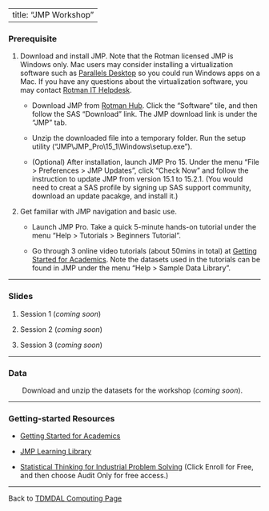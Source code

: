 <style>
ol ul {
    margin-bottom: 10px;
}
</style>

---
title: "JMP Workshop"
---

### Prerequisite

1. Download and install JMP. Note that the Rotman licensed JMP is Windows only. Mac users may consider installing a virtualization software such as [Parallels Desktop](https://www.parallels.com){target="_blank"} so you could run Windows apps on a Mac. If you have any questions about the virtualization software, you may contact [Rotman IT Helpdesk](mailto:helpdesk@rotman.utoronto.ca).

    * Download JMP from [Rotman Hub](https://hub.rotman.utoronto.ca/){target="_blank"}. Click the "Software" tile, and then follow the SAS "Download" link. The JMP download link is under the "JMP" tab.
    
    * Unzip the downloaded file into a temporary folder. Run the setup utility ("JMP\\JMP_Pro\15_1\\Windows\\setup.exe").
    
    * (Optional) After installation, launch JMP Pro 15. Under the menu "File > Preferences > JMP Updates", click "Check Now" and follow the instruction to update JMP from version 15.1 to 15.2.1. (You would need to creat a SAS profile by signing up SAS support community, download an update pacakge, and install it.)

2. Get familiar with JMP navigation and basic use.

    * Launch JMP Pro. Take a quick 5-minute hands-on tutorial under the menu "Help > Tutorials > Beginners Tutorial".
    
    * Go through 3 online video tutorials (about 50mins in total) at [Getting Started for Academics](https://www.jmp.com/en_us/events/ondemand/webcasts/academic/getting-started-for-academics.html){target="_blank"}. Note the datasets used in the tutorials can be found in JMP under the menu "Help > Sample Data Library".

---    

### Slides

1. Session 1 (*coming soon*)

2. Session 2 (*coming soon*)

3. Session 3 (*coming soon*)

---
    
### Data

|        Download and unzip the datasets for the workshop (*coming soon*).

---

### Getting-started Resources

* [Getting Started for Academics](https://www.jmp.com/en_us/events/ondemand/webcasts/academic/getting-started-for-academics.html){target="_blank"}

* [JMP Learning Library](https://www.jmp.com/en_us/learning-library.html){target="_blank"}

* [Statistical Thinking for Industrial Problem Solving](https://www.coursera.org/learn/statistical-thinking-applied-statistics){target="_blank"} (Click Enroll for Free, and then choose Audit Only for free access.)

---

Back to [TDMDAL Computing Page](https://tdmdal.github.io/)
